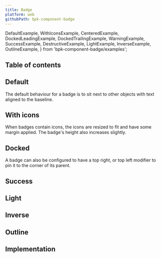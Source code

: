 ```yaml
---
title: Badge
platform: web
githubPath: bpk-component-badge
---
```


  DefaultExample,
  WithIconsExample,
  CenteredExample,
  DockedLeadingExample,
  DockedTrailingExample,
  WarningExample,
  SuccessExample,
  DestructiveExample,
  LightExample,
  InverseExample,
  OutlineExample,
} from 'bpk-component-badge/examples';


## Table of contents

## Default

The default behaviour for a badge is to sit next to other objects with text aligned to the baseline.

<PresentationBlock>
  <DefaultExample />
</PresentationBlock>

## With icons

When badges contain icons, the icons are resized to fit and have some margin applied. The badge's height also increases slightly.

<PresentationBlock>
  <WithIconsExample />
</PresentationBlock>

## Docked

A badge can also be configured to have a top right, or top left modifier to pin it to the corner of its parent.

<PresentationBlock>
  <DockedTrailingExample />
</PresentationBlock>

## Success

<PresentationBlock>
  <SuccessExample />
</PresentationBlock>

## Light

<PresentationBlock>
  <LightExample />
</PresentationBlock>

## Inverse

<PresentationBlock>
  <InverseExample />
</PresentationBlock>

## Outline

<PresentationBlock>
  <OutlineExample />
</PresentationBlock>


## Implementation

<Readme file={readme} />
